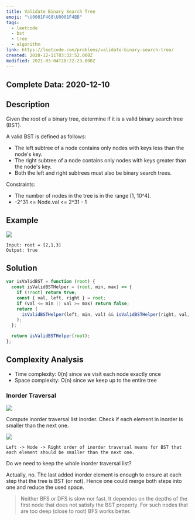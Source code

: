 ```yaml
---
title: Validate Binary Search Tree
emoji: "\U0001F468‍\U0001F4BB"
tags:
  - leetcode
  - bst
  - tree
  - algorithm
link: https://leetcode.com/problems/validate-binary-search-tree/
created: 2020-12-11T03:32:52.000Z
modified: 2021-03-04T20:22:23.000Z
---
```


## Complete Data: 2020-12-10

## Description

Given the root of a binary tree, determine if it is a valid binary search tree (BST).

A valid BST is defined as follows:

- The left subtree of a node contains only nodes with keys less than the node's key.
- The right subtree of a node contains only nodes with keys greater than the node's key.
- Both the left and right subtrees must also be binary search trees.

Constraints:

- The number of nodes in the tree is in the range [1, 10^4].
- -2^31 <= Node.val <= 2^31 - 1

## Example

![](https://assets.leetcode.com/uploads/2020/12/01/tree1.jpg)

```
Input: root = [2,1,3]
Output: true
```

## Solution

```ts
var isValidBST = function (root) {
  const isValidBSTHelper = (root, min, max) => {
    if (!root) return true;
    const { val, left, right } = root;
    if (val <= min || val >= max) return false;
    return (
      isValidBSTHelper(left, min, val) && isValidBSTHelper(right, val, max)
    );
  };

  return isValidBSTHelper(root);
};
```

## Complexity Analysis

- Time complexity: 0(n) since we visit each node exactly once
- Space complexity: O(n) since we keep up to the entire tree

### Inorder Traversal

![](https://leetcode.com/problems/validate-binary-search-tree/Figures/145_transverse.png)

Compute inorder traversal list inorder.
Check if each element in inorder is smaller than the next one.

![](https://leetcode.com/problems/validate-binary-search-tree/Figures/98/98_bst_inorder.png)

`Left -> Node -> Right order of inorder traversal means for BST that each element should be smaller than the next one.`

Do we need to keep the whole inorder traversal list?

Actually, no. The last added inorder element is enough to ensure at each step that the tree is BST (or not). Hence one could merge both steps into one and reduce the used space.

> Neither BFS or DFS is slow nor fast. It dependes on the depths of the first node that does not satisfy the BST property. For such nodes that are too deep (close to root) BFS works better.
